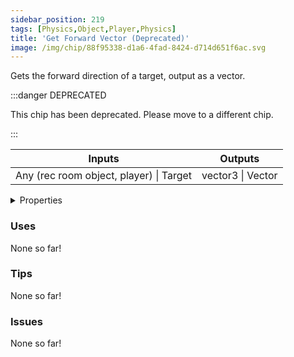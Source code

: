 ```yaml
---
sidebar_position: 219
tags: [Physics,Object,Player,Physics]
title: 'Get Forward Vector (Deprecated)'
image: /img/chip/88f95338-d1a6-4fad-8424-d714d651f6ac.svg
---
```


Gets the forward direction of a target, output as a vector.

:::danger DEPRECATED

This chip has been deprecated. Please move to a different chip.

:::

<IChip uuid="88f95338-d1a6-4fad-8424-d714d651f6ac"/>

<table><thead><tr><th>Inputs</th><th>Outputs</th></tr></thead><tbody><tr><td>Any (rec room object, player) | Target</td><td>vector3 | Vector</td></tr></tbody></table>

<details>
  <summary>Properties</summary>
  <div>
    <div>
    <table>
      <tbody>
        <tr>
          <td>Is beta required?</td>
          <td>No</td>
        </tr>
        <tr>
          <td>Is chip a trolling risk?</td>
          <td>No</td>
        </tr>
        <tr>
          <td>Is chip a role assignment risk?</td>
          <td>No</td>
        </tr>
        <tr>
          <td>Chip UUID</td>
          <td>88f95338-d1a6-4fad-8424-d714d651f6ac</td>
        </tr>
        <tr>
          <td>Room availability</td>
          <td>Available everywhere</td>
        </tr>
      </tbody>
    </table>
    </div>
  </div>
</details>

### Uses

None so far!

### Tips

None so far!

### Issues

None so far!